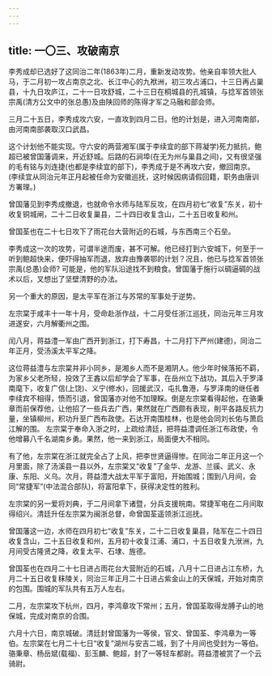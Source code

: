```yaml
---
---
---
```

title: 一〇三、攻破南京
---



李秀成却已选好了这同治二年(1863年)二月，重新发动攻势。他亲自率领大批人马，于二月初一攻占南京之北、长江中心的九袱洲，初三攻占浦口，十三日再占巢县，十九日攻庐江，二十一日攻舒城，二十三日在桐城县的孔城镇，与捻军首领张宗禹(清方公文中的张总愚)及由陕回师的陈得才军之马融和部会师。

三月二十五日，李秀成攻六安，一直攻到四月二日。他的计划是，进入河南南部，由河南南部袭取汉口武昌。

这个计划他不能实现。守六安的两营湘军(属于李续宜的部下蒋凝学)死力抵抗，鲍超已被曾国藩调来，开近舒城。后路的石涧埠(在无为州与巢县之间)，又有很坚强的毛有铭与刘连捷(也都是李续宜的部下)，李秀成于是不再攻六安，撤回南京。 (李续宜从同治元年正月起被任命为安徽巡抚，这时候因病请假回籍，职务由唐训方署理。)

曾国藩见到李秀成撤退，也就命令水师与陆军反攻，在四月初七“收复”东关，初十收复铜城闸，二十二日收复巢县，二十四日收复含山，二十五日收复和州。

曾国荃也在二十七日攻下了雨花台大营附近的石城，与东西南三个石垒。

李秀成这一次的攻势，可谓半途而废，甚不可解。他已经打到六安城下，何至于一听到鲍超快来，便吓得抽军而退，放弃由豫袭鄂的计划？况且，他已与捻军首领张宗禹(总愚)会师? 可能是，他的军队沿途找不到粮食。曾国藩于施行以碉逼碉的战术以后，叉想出了坚壁清野的办法。

另一个重大的原因，是太平军在浙江与苏常的军事处于逆势。

左宗棠于咸丰十一年十月，受命赴浙作战，十二月受任浙江巡抚，同治元年三月攻进遂安，六月解衢州之围。

闰八月，蒋益澧一军由广西开到浙江，打下寿昌，十二月打下严州(建德)，同治二年正月，受汤溪太平军之降。

这位蒋益澧与左宗棠并非小同乡，是湘乡人而不是湘阴人。他少年时候落拓不羁，为家乡父老所轻，投效了王錱以后却学会了军事，在岳州立下战功，其后入于罗泽南麾下，收复广信(上饶)、义宁(修水)，回援武汉，屯扎鲁港，与罗泽南的继任者李续宾不相得，愤而引退，曾国藩亦对他不加理睬。倒是左宗棠看得起他，在骆秉章而前保荐他，让他招了一些兵去广西，果然就在广西颇有表现，削平各路反抗力量，坐镇柳州，积功升至广西布政使。石达开南围桂林，也是他会同刘长佑与萧启江解的围。 左宗棠于奉命入浙之时，上疏给清廷，把蒋益澧调任浙江布政使，令他增募八千名湖南乡勇。果然，他一来到浙江，局面便大不相同。

有了他，左宗棠在浙江就完全占了上风，把李世贤逼得惨。在同治二年正月这一个月里面，除了汤溪县一县以外，左宗棠又“收复”了金华、龙游、兰豀、武义、永康、东阳、义乌。次月，蒋益澧大战太平军于富阳，开始围城；围到八月间，会同“常捷军”(中法混合部队)，将富阳拿下，获得决定性的胜利。

左宗棠的另一爱将刘典，于二月间拿下诸暨，分兵支援皖南。常捷军电在二月间取得绍兴。清廷升任左宗棠为闽浙总督，命曾国荃遥领浙江巡抚。

曾国藩这一边，水师在四月初七“收复”东关，二十二日收复巢县，陆军在二十四日收复含山，二十五日收复和州，五月初十收复江浦、浦口，十五日收复九洑洲，九月间受古隆贤之降，收复太平、石埭、旌德。

曾国荃也在四月二十七日进占雨花台大营附近的石城，八月十二日进占江东桥，九月二十五日收复秣陵关，同治三年正月二十日进占紫金山上的天保城，开始对南京的包围。围城的军队共有五万人左右。

二月，左宗棠攻下杭州，四月，李鸿章攻下常州；五月，曾国荃取得龙膊子山的地保城，完成对南京的合围。

六月十六日，南京城破。清廷封曾国藩为一等侯，官文、曾国荃、李鸿章为一等伯。左宗棠在七月二十七日“收复”湖州与安吉二城，到了十月间也受封为一等伯。骆秉章、杨岳斌(载福)、彭玉麟、鲍超，封了一等轻车都尉。蒋益澧被赏了一个云骑尉。
